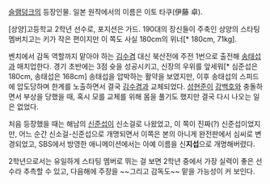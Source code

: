 [[슬램덩크]]의 등장인물. 일본 원작에서의 이름은 이토 타쿠(伊藤 卓).

[상양]고등학교 2학년 선수로, 포지션은 가드. 190대의 장신들이 주축인 상양의 스타팅 멤버치고는 키가 작은 편이지만 이 쪽도 사실 180cm의 위너[* 180cm, 71kg].

벤치에서 감독 역할까지 맡아야 하는 [[김수겸]] 대신 북산전에 주전 1번으로 출전해 [[송태섭]]과 매치업한다.
경기 초반에는 3점 슛을 성공시키고, 신장의 우위를 앞세워[* 심준섭은 180cm, 송태섭은 168cm] 송태섭을 압박하는 활약을 보였지만, 이후 송태섭의 스피드에 압도당하며 한계를 노출하면서 결국 [[김수겸]]과 교체되었다. 
[[성현준]]이 [[강백호]]와 충돌하면서 부상을 당했을 때, 혹시 모를 교체를 위해 몸을 풀기도 했지만 결국 다시 나오는 일은 없었다.

처음 등장했을 때는 해남의 [[신준섭]]이 신소걸로 나왔었고, 이 쪽이 진짜(?) 신준섭이었지만, 어느 순간 신소걸-신준섭으로 개명되면서 이쪽은 본의 아니게 완전판에서 심씨로 변경되었고, SBS에서 방영한 애니메이션에서는 아예 이름을 신'''지섭'''으로 개명해버렸다. 

2학년으로서는 유일하게 스타팅 멤버로 뛰는 걸 보면 2학년 중에서 가장 실력이 좋은 선수라 추측할 수 있고, 다음해에 주장을 ~~그리고 감독도~~ 맡을 가능성이 커 보인다.
